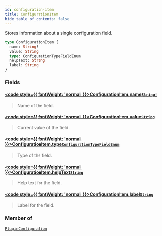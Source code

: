 ```yaml
---
id: configuration-item
title: ConfigurationItem
hide_table_of_contents: false
---
```








Stores information about a single configuration field.

```graphql
type ConfigurationItem {
  name: String!
  value: String
  type: ConfigurationTypeFieldEnum
  helpText: String
  label: String
}
```


### Fields

#### [<code style={{ fontWeight: 'normal' }}>ConfigurationItem.<b>name</b></code>](#)<Bullet />[`String!`](../../../developer/api-reference/scalars/string) <Badge class="secondary" text="non-null"/> <Badge class="secondary" text="scalar"/>
> Name of the field.
> 

#### [<code style={{ fontWeight: 'normal' }}>ConfigurationItem.<b>value</b></code>](#)<Bullet />[`String`](../../../developer/api-reference/scalars/string) <Badge class="secondary" text="scalar"/>
> Current value of the field.
> 

#### [<code style={{ fontWeight: 'normal' }}>ConfigurationItem.<b>type</b></code>](#)<Bullet />[`ConfigurationTypeFieldEnum`](../../../developer/api-reference/enums/configuration-type-field-enum) <Badge class="secondary" text="enum"/>
> Type of the field.
> 

#### [<code style={{ fontWeight: 'normal' }}>ConfigurationItem.<b>helpText</b></code>](#)<Bullet />[`String`](../../../developer/api-reference/scalars/string) <Badge class="secondary" text="scalar"/>
> Help text for the field.
> 

#### [<code style={{ fontWeight: 'normal' }}>ConfigurationItem.<b>label</b></code>](#)<Bullet />[`String`](../../../developer/api-reference/scalars/string) <Badge class="secondary" text="scalar"/>
> Label for the field.
> 



### Member of

[`PluginConfiguration`](../../../developer/api-reference/objects/plugin-configuration)  <Badge class="secondary" text="object"/>



